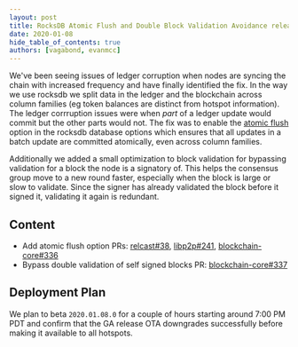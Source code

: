 ```yaml
---
layout: post
title: RocksDB Atomic Flush and Double Block Validation Avoidance release
date: 2020-01-08
hide_table_of_contents: true
authors: [vagabond, evanmcc]
---
```


We've been seeing issues of ledger corruption when nodes are syncing the chain with increased
frequency and have finally identified the fix. In the way we use rocksdb we split data in the ledger
and the blockchain across column families (eg token balances are distinct from hotspot information).
The ledger corrruption issues were when _part_ of a ledger update would commit but the other parts
would not. The fix was to enable the
[atomic flush](https://github.com/facebook/rocksdb/wiki/Atomic-flush) option in the rocksdb database
options which ensures that all updates in a batch update are committed atomically, even across
column families.

<!--truncate-->

Additionally we added a small optimization to block validation for bypassing validation for a block
the node is a signatory of. This helps the consensus group move to a new round faster, especially
when the block is large or slow to validate. Since the signer has already validated the block before
it signed it, validating it again is redundant.

## Content

- Add atomic flush option PRs: [relcast#38](https://github.com/helium/relcast/pull/38),
  [libp2p#241](https://github.com/helium/erlang-libp2p/pull/241),
  [blockchain-core#336](https://github.com/helium/blockchain-core/pull/336)
- Bypass double validation of self signed blocks PR:
  [blockchain-core#337](https://github.com/helium/blockchain-core/pull/337)

## Deployment Plan

We plan to beta `2020.01.08.0` for a couple of hours starting around 7:00 PM PDT and confirm that
the GA release OTA downgrades successfully before making it available to all hotspots.
